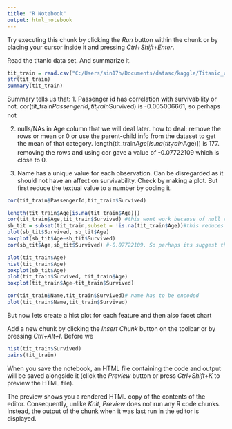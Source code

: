 ```yaml
---
title: "R Notebook"
output: html_notebook
---
```


Try executing this chunk by clicking the *Run* button within the chunk or by placing your cursor inside it and pressing *Ctrl+Shift+Enter*. 

Read the titanic data set. And summarize it.
```r
tit_train = read.csv("C:/Users/sin17h/Documents/datasc/kaggle/Titanic_classify/train.csv")
str(tit_train)
summary(tit_train)
```
Summary tells us that:
1. Passenger id has correlation with survivability or not. 
   cor(tit_train$PassengerId,tit_train$Survived) is -0.005006661, so perhaps not

2. nulls/NAs in Age column that we will deal later. how to deal: remove the rows or mean or 0 or use the parent-child info from the dataset to get the mean of that category.
   length(tit_train$Age[is.na(tit_train$Age)]) is 177. removing the rows and using cor gave a value of -0.07722109 which is close to 0.
   
3. Name has a unique value for each observation. Can be disregarded as it should not have an affect on survivability. Check by making a plot. But first reduce the textual value to a number by coding it.

```r
cor(tit_train$PassengerId,tit_train$Survived)

length(tit_train$Age[is.na(tit_train$Age)])
cor(tit_train$Age,tit_train$Survived) #this wont work because of null values. so temporarily, use subset to sniff the relationship
sb_tit = subset(tit_train,subset = !is.na(tit_train$Age))#this reduces the dataset to 714 rows.
plot(sb_tit$Survived, sb_tit$Age)
boxplot(sb_tit$Age~sb_tit$Survived)
cor(sb_tit$Age,sb_tit$Survived) #-0.07722109. So perhaps its suggest that there is not correlation?

plot(tit_train$Age)
hist(tit_train$Age)
boxplot(sb_tit$Age)
plot(tit_train$Survived, tit_train$Age)
boxplot(tit_train$Age~tit_train$Survived)

cor(tit_train$Name,tit_train$Survived)# name has to be encoded
plot(tit_train$Name,tit_train$Survived)

```


But now lets create a hist plot for each feature and then also facet chart

Add a new chunk by clicking the *Insert Chunk* button on the toolbar or by pressing *Ctrl+Alt+I*.
Before we 
```r
hist(tit_train$Survived)
pairs(tit_train)
```


When you save the notebook, an HTML file containing the code and output will be saved alongside it (click the *Preview* button or press *Ctrl+Shift+K* to preview the HTML file).

The preview shows you a rendered HTML copy of the contents of the editor. Consequently, unlike *Knit*, *Preview* does not run any R code chunks. Instead, the output of the chunk when it was last run in the editor is displayed.
